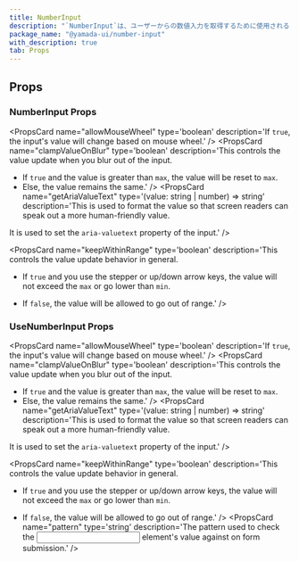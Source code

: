 ```yaml
---
title: NumberInput
description: "`NumberInput`は、ユーザーからの数値入力を取得するために使用されるコンポーネントです。"
package_name: "@yamada-ui/number-input"
with_description: true
tab: Props
---
```


## Props

### NumberInput Props

<PropsCard name="addonProps"
type='HTMLUIProps<"div">'
description='Props for addon component.' />
<PropsCard name="allowMouseWheel"
type='boolean'
description='If `true`, the input's value will change based on mouse wheel.' />
<PropsCard name="clampValueOnBlur"
type='boolean'
description='This controls the value update when you blur out of the input.
- If `true` and the value is greater than `max`, the value will be reset to `max`.
- Else, the value remains the same.' />
<PropsCard name="colorScheme"
type='"whiteAlpha" | "blackAlpha" | "gray" | "zinc" | "neutral" | "stone" | "red" | "rose" | "pink" | "orange" | "amber" | "yellow" | "lime" | "green" | "emerald" | "teal" | "cyan" | "sky" | "blue" | "indigo" | "violet" | "purple" | "fuchsia"'
description='The visual color appearance of the component.' />
<PropsCard name="containerProps"
type='HTMLUIProps<"div">'
description='Props for container element.' />
<PropsCard name="decrementProps"
type='NumberDecrementStepperProps'
description='Props for decrement component.' />
<PropsCard name="errorBorderColor"
type='"link" | "border" | BorderColor | "current" | "whiteAlpha.50" | "whiteAlpha.100" | "whiteAlpha.200" | "whiteAlpha.300" | "whiteAlpha.400" | "whiteAlpha.500" | ... 253 more ... | ColorModeArray<...>'
description='The border color when the input is invalid.' />
<PropsCard name="focusBorderColor"
type='"link" | "border" | BorderColor | "current" | "whiteAlpha.50" | "whiteAlpha.100" | "whiteAlpha.200" | "whiteAlpha.300" | "whiteAlpha.400" | "whiteAlpha.500" | ... 253 more ... | ColorModeArray<...>'
description='The border color when the input is focused.' />
<PropsCard name="focusInputOnChange"
type='boolean'
description='If `true`, the input will be focused as you increment or decrement the value with the stepper.' />
<PropsCard name="format"
type='(value: string | number) => string | number'
description='If using a custom display format, this converts the default format to the custom format.' />
<PropsCard name="getAriaValueText"
type='(value: string | number) => string'
description='This is used to format the value so that screen readers
can speak out a more human-friendly value.

It is used to set the `aria-valuetext` property of the input.' />

<PropsCard name="incrementProps"
type='NumberIncrementStepperProps'
description='Props for increment component.' />
<PropsCard name="isDisabled"
type='boolean'
description='If `true`, the form control will be disabled.' />
<PropsCard name="isInvalid"
type='boolean'
description='If `true`, the form control will be invalid.' />
<PropsCard name="isReadOnly"
type='boolean'
description='If `true`, the form control will be readonly.' />
<PropsCard name="isRequired"
type='boolean'
description='If `true`, the form control will be required.' />
<PropsCard name="isStepper"
type='boolean'
description='If `true`, display the addon for the number input.' />
<PropsCard name="isValidCharacter"
type='(value: string) => boolean'
description='Whether the pressed key should be allowed in the input.
The default behavior is to allow DOM floating point characters defined by /^[Ee0-9+\-.]$/.' />
<PropsCard name="keepWithinRange"
type='boolean'
description='This controls the value update behavior in general.

- If `true` and you use the stepper or up/down arrow keys,
  the value will not exceed the `max` or go lower than `min`.

- If `false`, the value will be allowed to go out of range.' />
  <PropsCard
    name="onChange"
    type="(valueAsString: string, valueAsNumber: number) => void"
    description="The callback fired when the value changes."
  />
  <PropsCard
    name="parse"
    type="(value: string) => string"
    description="If using a custom display format, this converts the custom format to a format `parseFloat` understands."
  />
  <PropsCard
    name="precision"
    type="number"
    description="The number of decimal points used to round the value."
  />
  <PropsCard
    name="size"
    type='"xs" | "sm" | "md" | "lg"'
    description="The size of the NumberInput."
  />
  <PropsCard
    name="variant"
    type='"outline" | "filled" | "flushed" | "unstyled"'
    description="The variant of the NumberInput."
  />

### UseNumberInput Props

<PropsCard name="allowMouseWheel"
type='boolean'
description='If `true`, the input's value will change based on mouse wheel.' />
<PropsCard name="clampValueOnBlur"
type='boolean'
description='This controls the value update when you blur out of the input.
- If `true` and the value is greater than `max`, the value will be reset to `max`.
- Else, the value remains the same.' />
<PropsCard name="defaultValue"
type='string | number'
description='The initial value of the counter.
Should be less than `max` and greater than `min`.' />
<PropsCard name="disabled"
type='boolean' />
<PropsCard name="focusInputOnChange"
type='boolean'
description='If `true`, the input will be focused as you increment or decrement the value with the stepper.' />
<PropsCard name="format"
type='(value: string | number) => string | number'
description='If using a custom display format, this converts the default format to the custom format.' />
<PropsCard name="getAriaValueText"
type='(value: string | number) => string'
description='This is used to format the value so that screen readers
can speak out a more human-friendly value.

It is used to set the `aria-valuetext` property of the input.' />

<PropsCard name="id"
type='string' />
<PropsCard name="inputMode"
type='type ONLY_FOR_FORMAT =
  | "search"
  | "text"
  | "none"
  | "tel"
  | "url"
  | "email"
  | "numeric"
  | "decimal"'
description='Hints at the type of data that might be entered by the user.
It also determines the type of keyboard shown to the user on mobile devices.' />
<PropsCard name="isDisabled"
type='boolean'
description='If `true`, the form control will be disabled.' />
<PropsCard name="isInvalid"
type='boolean'
description='If `true`, the form control will be invalid.' />
<PropsCard name="isReadOnly"
type='boolean'
description='If `true`, the form control will be readonly.' />
<PropsCard name="isRequired"
type='boolean'
description='If `true`, the form control will be required.' />
<PropsCard name="isValidCharacter"
type='(value: string) => boolean'
description='Whether the pressed key should be allowed in the input.
The default behavior is to allow DOM floating point characters defined by /^[Ee0-9+\-.]$/.' />
<PropsCard name="keepWithinRange"
type='boolean'
description='This controls the value update behavior in general.

- If `true` and you use the stepper or up/down arrow keys,
  the value will not exceed the `max` or go lower than `min`.

- If `false`, the value will be allowed to go out of range.' />
    <PropsCard name="max"
type='number'
description='The maximum value of the counter' />
<PropsCard name="min"
type='number'
description='The minimum value of the counter' />
<PropsCard name="name"
type='string'
description='The HTML `name` attribute used for forms.' />
<PropsCard name="onBlur"
type='FocusEventHandler<HTMLInputElement>' />
<PropsCard name="onChange"
type='(valueAsString: string, valueAsNumber: number) => void'
description='The callback fired when the value changes.' />
<PropsCard name="onFocus"
type='FocusEventHandler<HTMLInputElement>' />
<PropsCard name="onInvalid"
type='(
  message: ValidityState,
  value: string,
  valueAsNumber: number,
) => void'
description='The callback invoked when invalid number is entered.' />
<PropsCard name="parse"
type='(value: string) => string'
description='If using a custom display format, this converts the custom format to a format `parseFloat` understands.' />
<PropsCard name="pattern"
type='string'
description='The pattern used to check the <input> element's value against on form submission.' />
<PropsCard name="precision"
type='number'
description='The number of decimal points used to round the value.' />
<PropsCard name="readOnly"
type='boolean' />
<PropsCard name="required"
type='boolean' />
<PropsCard name="step"
type='number'
description='The step used to increment or decrement the value.' />
<PropsCard name="value"
type='string | number'
description='The value of the counter.
Should be less than `max` and greater than `min`.' />
